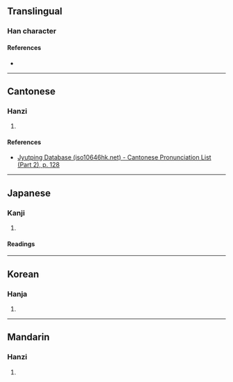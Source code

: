 {{character info}}
==Translingual==

===Han character===
{{Han char|rn=75|rad=木|as=07|sn=11|four=47967|canj=DSKR|ids=⿰木君}}

====References====
* {{Han ref|kx=0527.210|dkj=14821|dj=0916.140|hdz=21221.050|uh=687E|ud=26750|bh=D5C9|bd=54729}}

----

==Cantonese==

===Hanzi===
{{yue-hanzi|jyut=[[gwan1]]|y=gwan1}}

# {{rfdef|yue|sort=木07}}

====References====
* [http://www.iso10646hk.net/jp/document/download.jsp Jyutping Database (iso10646hk.net) - Cantonese Pronunciation List (Part 2), p. 128]

----

==Japanese==

===Kanji===
{{ja-kanji|grade=|rs=木07}}

# {{rfdef|ja|sort=木07}}

====Readings====
{{ja-readings
|goon=くん
|kanon=くん
|kun=}}

----

==Korean==

===Hanja===
{{ko-hanja|hangeul=군|eumhun=|rv=gun|mr=kun|y=kwun}}

# {{rfdef|ko|sort=木07}}

----

==Mandarin==

===Hanzi===
{{cmn-hanzi|pin=[[jūn]] ([[jun1]])|wg=chün<sup>1</sup>}}

# {{rfdef|cmn|sort=木07}}